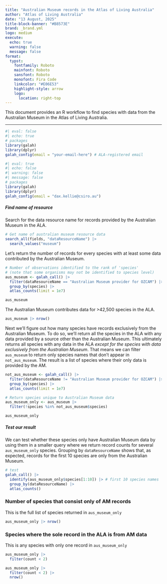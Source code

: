 ```yaml
---
title: "Australian Museum records in the Atlas of Living Australia"
author: "Atlas of Living Australia"
date: "13 August, 2025"
title-block-banner: "#B8573E"
brand: _brand.yml
logo: medium
execute:
  echo: true
  warning: false
  message: false
format: 
  typst:
    fontfamily: Roboto
    mainfont: Roboto
    sansfont: Roboto
    monofont: Fira Code
    linkcolor: "#E06E53"
    highlight-style: arrow
    logo: 
      location: right-top 
---
```


This document provides an R workflow to find species with data from the Australian Museum in the Atlas of Living Australia.

***

```r
#| eval: false
#| echo: true
# packages
library(galah)
library(dplyr)
galah_config(email = "your-email-here") # ALA-registered email
```

```r
#| eval: true
#| echo: false
#| warning: false
#| message: false
# packages
library(galah)
library(dplyr)
galah_config(email = "dax.kellie@csiro.au")
```


:::{.callout-note collapse="true"}
##### Find name of resource

Search for the data resource name for records provided by the Australian Museum in the ALA.
```r
# Get name of australian museum resource data
search_all(fields, "dataResourceName") |>
  search_values("museum")
```

:::

Let's return the number of records for every species with at least some data contributed by the Australian Museum.

```r
# Number of observations identified to the rank of 'species'
# (note that some organisms may not be identified to species level)
aus_museum <- galah_call() |>
  filter(dataResourceName == "Australian Museum provider for OZCAM") |>
  group_by(species) |>
  atlas_counts(limit = 1e7)

aus_museum
```

The Australian Museum contributes data for >42,500 species in the ALA.

```r
aus_museum |> nrow()
```

Next we'll figure out how many species have records exclusively from the Australian Museum. To do so, we'll return all the species in the ALA with any data provided by a source other than the Australian Museum. This ultimately returns all species with any data in the ALA *except for the species with data exclusively from the Australian Museum*. That means we can filter `aus_museum` to return only species names that don't appear in `not_aus_museum`. The result is a list of species where their only data is provided by the AM.

```r
not_aus_museum <- galah_call() |>
  filter(dataResourceName != "Australian Museum provider for OZCAM") |>
  group_by(species) |>
  atlas_counts(limit = 1e7)

# Return species unique to Australian Museum data
aus_museum_only <- aus_museum |>
  filter(!species %in% not_aus_museum$species)

aus_museum_only
```

:::{.callout-note collapse="true"}
##### Test our result

We can test whether these species only have Australian Museum data by using them in a smaller query where we return record counts for several `aus_museum_only` species. Grouping by `dataResourceName` shows that, as expected, records for the first 10 species are only from the Australian Museum.

```r
# test
galah_call() |>
  identify(aus_museum_only$species[1:10]) |> # first 10 species names
  group_by(dataResourceName) |>
  atlas_counts()
```

:::

### Number of species that consist only of AM records

This is the full list of species returned in `aus_museum_only`

```r
aus_museum_only |> nrow()
```


### Species where the sole record in the ALA is from AM data

This is any species with only one record in `aus_museum_only`

```r
aus_museum_only |>
  filter(count < 2)
```


```r
aus_museum_only |>
  filter(count < 2) |>
  nrow()
```